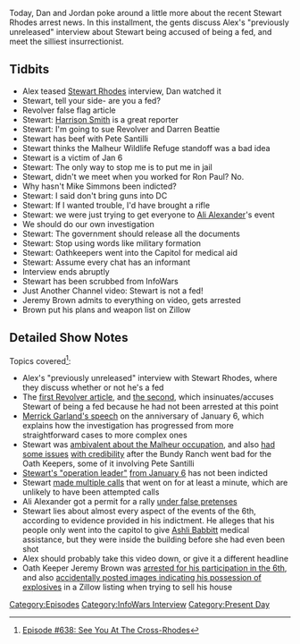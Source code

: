 {{DEFAULTSORT:
    #_EPISODE_0638:See You At The Cross-Rhodes
}}{{Episode
    | title           = See You At The Cross-Rhodes
    | caption         = Listen to this episode on [https://knowledgefight.libsyn.com/638-see-you-at-the-cross-rhodes Libsyn] [https://open.spotify.com/episode/1HTnjHMSsIoPjgeUKKk1ln Spotify], Read the [[Transcript/638: See You At The Cross-Rhodes|Unofficial Transcript]]
    | episodeNumber   = 638
    | length          = 01:24:40
    | airDate         = January 19, 2022
    | coverageDate    = July 2, 2021
    | episodeType     = [[:Category:InfoWars Interview|InfoWars Interview]], [[:Category:Present Day|Present Day]]
    | appearance      = [[Stewart Rhodes]], [[Pete Santilli]], [[Harrison Smith]], [[Darren Beattie]], [[Mike Simmons]], [[Ali Alexander]], [[Jeremy Brown]]
    | previousEpisode = [[637: January 13, 2022]]
    | nextEpisode     = [[639: January 17, 2022]]
}}

{{Stub}}

Today, Dan and Jordan poke around a little more about the recent Stewart Rhodes arrest news. In this installment, the gents discuss Alex's "previously unreleased" interview about Stewart being accused of being a fed, and meet the silliest insurrectionist.

==Tidbits==

*Alex teased [[Stewart Rhodes]] interview, Dan watched it
*Stewart, tell your side- are you a fed?
*Revolver false flag article
*Stewart: [[Harrison Smith]] is a great reporter
*Stewart: I'm going to sue Revolver and Darren Beattie
*Stewart has beef with Pete Santilli
*Stewart thinks the Malheur Wildlife Refuge standoff was a bad idea
*Stewart is a victim of Jan 6
*Stewart: The only way to stop me is to put me in jail
*Stewart, didn't we meet when you worked for Ron Paul? No.
*Why hasn't Mike Simmons been indicted?
*Stewart: I said don't bring guns into DC
*Stewart: If I wanted trouble, I'd have brought a rifle
*Stewart: we were just trying to get everyone to [[Ali Alexander]]'s event
*We should do our own investigation
*Stewart: The government should release all the documents
*Stewart: Stop using words like military formation
*Stewart: Oathkeepers went into the Capitol for medical aid
*Stewart: Assume every chat has an informant
*Interview ends abruptly
*Stewart has been scrubbed from InfoWars
*Just Another Channel video: Stewart is not a fed!
*Jeremy Brown admits to everything on video, gets arrested
*Brown put his plans and weapon list on Zillow

==Detailed Show Notes==

Topics covered<ref>[https://knowledgefight.com/research/2022/1/18/episode-638-see-you-at-the-cross-rhodes Episode #638: See You At The Cross-Rhodes]</ref>:

*Alex's "previously unreleased" interview with Stewart Rhodes, where they discuss whether or not he's a fed
*The [https://archive.is/O3tTN first Revolver article], and [https://americanfaith.com/federal-protection-of-oath-keepers-kingpin-stewart-rhodes-breaks-the-entire-capitol-insurrection-lie-wide-open/ the second], which insinuates/accuses Stewart of being a fed because he had not been arrested at this point
*[https://www.justice.gov/opa/speech/attorney-general-merrick-b-garland-delivers-remarks-first-anniversary-attack-capitol Merrick Garland's speech] on the anniversary of January 6, which explains how the investigation has progressed from more straightforward cases to more complex ones
*Stewart was [https://www.nytimes.com/2016/01/17/us/standoff-in-oregon-attracts-supporters-bearing-disparate-grievances.html ambivalent about the Malheur occupation], and also [https://www.buzzfeednews.com/article/jessicagarrison/stewart-rhodes-oath-keepers-early-history-conflicts had some issues] [https://www.splcenter.org/hatewatch/2017/05/16/leader-josephine-county-oath-keepers-breaks-stewart-rhodes-over-leadership-style with credibility] after the Bundy Ranch went bad for the Oath Keepers, some of it involving Pete Santilli
*[https://www.motherjones.com/politics/2021/07/oath-keepers-january-6-capitol-insurrection-michael-simmons-person-ten/ Stewart's "operation leader"] [https://extremism.gwu.edu/sites/g/files/zaxdzs2191/f/Caldwell%20et%20al%20Fourth%20Superseding%20Indictment.pdf from January 6] has not been indicted
*Stewart [https://www.justice.gov/opa/press-release/file/1462481/download made multiple calls] that went on for at least a minute, which are unlikely to have been attempted calls
*Ali Alexander got a permit for a rally [https://s3.documentcloud.org/documents/21059849/leopold-capitol-police-protest-permits-january-6-common-law-release.pdf under false pretenses]
*Stewart lies about almost every aspect of the events of the 6th, according to evidence provided in his indictment. He alleges that his people only went into the capitol to give [[Ashli Babbitt]] medical assistance, but they were inside the building before she had even been shot
*Alex should probably take this video down, or give it a different headline
*Oath Keeper Jeremy Brown was [https://web.archive.org/web/20211117141721/https://www.thedailybeast.com/alleged-jan-6-rioter-jeremy-brown-tries-to-sell-home-on-Zillow-accidentally-reveals-cache-of-explosives-fbi arrested for his participation in the 6th], and also [https://www.documentcloud.org/documents/21099005-brown-search-warrant accidentally posted images indicating his possession of explosives] in a Zillow listing when trying to sell his house

[[Category:Episodes]]
[[Category:InfoWars Interview]]
[[Category:Present Day]]
